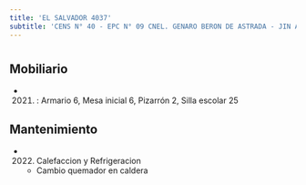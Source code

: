 ```yaml
---
title: 'EL SALVADOR 4037'
subtitle: 'CENS N° 40 - EPC N° 09 CNEL. GENARO BERON DE ASTRADA - JIN A (EPCJS 09/02°) [S]'
---
```


#


## Mobiliario

*  (2021) : Armario 6, Mesa inicial 6, Pizarrón 2, Silla escolar 25 





## Mantenimiento

*  (2022) Calefaccion y Refrigeracion 
    + Cambio quemador en caldera



